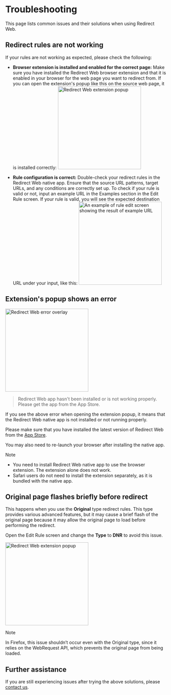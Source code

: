 
# Troubleshooting

This page lists common issues and their solutions when using Redirect Web.

<TOCInline toc={toc} />

## Redirect rules are not working

If your rules are not working as expected, please check the following:

- **Browser extension is installed and enabled for the correct page:** Make sure you have installed the Redirect Web browser extension and that it is enabled in your browser for the web page you want to redirect from. If you can open the extension's popup like this on the source web page, it is installed correctly:
    <Image src={ExtensionPopup} alt="Redirect Web extension popup" width="260" hasShadow/>

- **Rule configuration is correct:** Double-check your redirect rules in the Redirect Web native app. Ensure that the source URL patterns, target URLs, and any conditions are correctly set up. To check if your rule is valid or not, input an example URL in the Examples section in the Edit Rule screen. If your rule is valid, you will see the expected destination URL under your input, like this:
    <Image src={RuleEditExampleResult} alt="An example of rule edit screen showing the result of example URL" width="260" hasShadow/>

## Extension's popup shows an error

<Image src={ErrorOverlay} alt="Redirect Web error overlay" width="260" hasShadow hasRoundedCorners/>

> Redirect Web app hasn't been installed or is not working properly.  
> Please get the app from the App Store.

If you see the above error when opening the extension popup, it means that the Redirect Web native app is not installed or not running properly.

Please make sure that you have installed the latest version of Redirect Web from the [App Store](https://apps.apple.com/app/id1571283503).

You may also need to re-launch your browser after installing the native app.

> [!NOTE]
> * You need to install Redirect Web native app to use the browser extension. The extension alone does not work.
> * Safari users do not need to install the extension separately, as it is bundled with the native app.

## Original page flashes briefly before redirect

This happens when you use the **Original** type redirect rules. This type provides various advanced features, but it may cause a brief flash of the original page because it may allow the original page to load before performing the redirect.

Open the Edit Rule screen and change the **Type** to **DNR** to avoid this issue.

<Image src={EditRuleDnr} alt="Redirect Web extension popup" height="260" hasShadow hasRoundedCorners/>

> [!NOTE]
> In Firefox, this issue shouldn’t occur even with the Original type, since it relies on the WebRequest API, which prevents the original page from being loaded.

## Further assistance

If you are still experiencing issues after trying the above solutions, please [contact us](/contact-us).
